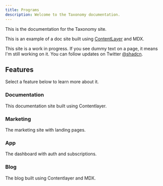 ```yaml
---
title: Programs
description: Welcome to the Taxonomy documentation.
---
```


This is the documentation for the Taxonomy site.

This is an example of a doc site built using [ContentLayer](/docs/documentation/contentlayer) and MDX.

<Callout>

This site is a work in progress. If you see dummy text on a page, it means I'm still working on it. You can follow updates on Twitter [@shadcn](https://twitter.com/shadcn).

</Callout>

## Features

Select a feature below to learn more about it.

<div className="grid sm:grid-cols-2 gap-4 mt-6">

<Card href="/docs/documentation">

### Documentation

This documentation site built using Contentlayer.

</Card>

<Card href="/docs/marketing" disabled>

### Marketing

The marketing site with landing pages.

</Card>

<Card href="/docs/app" disabled>

### App

The dashboard with auth and subscriptions.

</Card>

<Card href="/docs/blog" disabled>

### Blog

The blog built using Contentlayer and MDX.

</Card>

</div>

